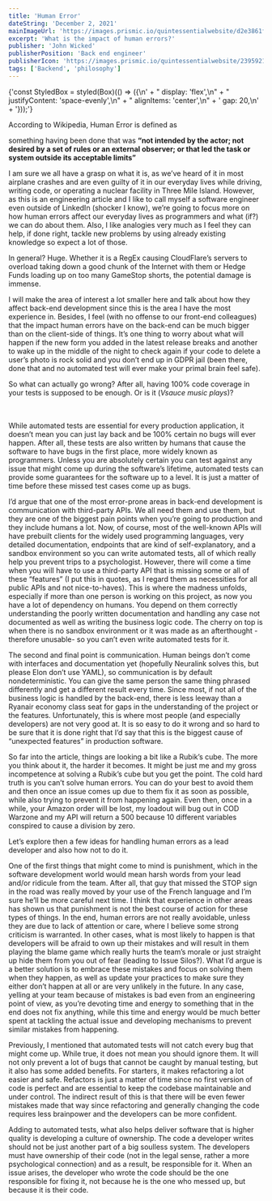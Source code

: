 ```yaml
---
title: 'Human Error'
dateString: 'December 2, 2021'
mainImageUrl: 'https://images.prismic.io/quintessentialwebsite/d2e3861f-b00a-4d00-938a-b22dfe9978dd_FB+LD.png?auto=format%2Ccompress&fit=max&q=50&w=1700&h=956'
excerpt: 'What is the impact of human errors?'
publisher: 'John Wicked'
publisherPosition: 'Back end engineer'
publisherIcon: 'https://images.prismic.io/quintessentialwebsite/2395921e-1b1b-4154-9e33-44970ae03d32_1_yFBGWR50zTc9S4PreOh6fw+%281%29.jpeg?auto=format%2Ccompress&fit=max&q=50'
tags: ['Backend', 'philosophy']
---
```

<BlogHeaderComponent
  title={title}
  dateString={dateString}
  mainImageUrl={mainImageUrl}
  publisher={publisher}
  publisherIcon={publisherIcon}
  publisherPosition={publisherPosition}
/>

<BlogHighlighter>
        {'const StyledBox = styled(Box)(() => ({\n' +
                  "  display: 'flex',\n" +
                  "  justifyContent: 'space-evenly',\n" +
                  "  alignItems: 'center',\n" +
                  '  gap: 20,\n' +
                  '}));'}
</BlogHighlighter>
  <p>
According to Wikipedia, Human Error is defined as

something having been done that was <strong>“not intended by the actor; not desired by a set
 of rules or an external observer; or that led the task or system outside its acceptable limits”</strong>

I am sure we all have a grasp on what it is, as we’ve heard of it in most airplane crashes and are even guilty of it in our everyday lives while driving, writing code, or operating a nuclear facility in Three Mile Island. However, as this is an engineering article and I like to call myself a software engineer even outside of LinkedIn (shocker I know), we’re going to focus more on how human errors affect our everyday lives as programmers and what (if?) we can do about them. Also, I like analogies very much as I feel they can help, if done right, tackle new problems by using already existing knowledge so expect a lot of those.
  </p>
<SectionItemComponent topic='What is the impact of human errors?'>
<p>
In general? Huge. Whether it is a RegEx causing CloudFlare’s servers to overload taking down a good chunk of the Internet with them or Hedge Funds loading up on too many GameStop shorts, the potential damage is immense.

I will make the area of interest a lot smaller here and talk about how they affect back-end development since this is the area I have the most experience in. Besides, I feel (with no offense to our front-end colleagues) that the impact human errors have on the back-end can be much bigger than on the client-side of things. It’s one thing to worry about what will happen if the new form you added in the latest release breaks and another to wake up in the middle of the night to check again if your code to delete a user’s photo is rock solid and you don’t end up in GDPR jail (been there, done that and no automated test will ever make your primal brain feel safe).

So what can actually go wrong? After all, having 100% code coverage in your tests is supposed to be enough. Or is it (*Vsauce music plays*)?

</p>
<BlogImageContainer maxWidth={'800px'} subTitle={'Automated tests are essential but can’t guarantee everything always works'} src={"https://prismic-io.s3.amazonaws.com/quintessentialwebsite/69412402-6813-4ad9-ba80-4a74f7a8db22_4xrnk8+2.jpg"} />
<br/><br/>
While automated tests are essential for every production application, it doesn’t mean you can just lay back and be 100% certain no bugs will ever happen. After all, these tests are also written by humans that cause the software to have bugs in the first place, more widely known as programmers. Unless you are absolutely certain you can test against any issue that might come up during the software’s lifetime, automated tests can provide some guarantees for the software up to a level. It is just a matter of time before these missed test cases come up as bugs.

I’d argue that one of the most error-prone areas in back-end development is communication with third-party APIs. We all need them and use them, but they are one of the biggest pain points when you’re going to production and they include humans a lot. Now, of course, most of the well-known APIs will have prebuilt clients for the widely used programming languages, very detailed documentation, endpoints that are kind of self-explanatory, and a sandbox environment so you can write automated tests, all of which really help you prevent trips to a psychologist. However, there will come a time when you will have to use a third-party API that is missing some or all of these “features” (I put this in quotes, as I regard them as necessities for all public APIs and not nice-to-haves). This is where the madness unfolds, especially if more than one person is working on this project, as now you have a lot of dependency on humans. You depend on them correctly understanding the poorly written documentation and handling any case not documented as well as writing the business logic code. The cherry on top is when there is no sandbox environment or it was made as an afterthought -therefore unusable- so you can’t even write automated tests for it.

The second and final point is communication. Human beings don’t come with interfaces and documentation yet (hopefully Neuralink solves this, but please Elon don’t use YAML), so communication is by default nondeterministic. You can give the same person the same thing phrased differently and get a different result every time. Since most, if not all of the business logic is handled by the back-end, there is less leeway than a Ryanair economy class seat for gaps in the understanding of the project or the features. Unfortunately, this is where most people (and especially developers) are not very good at. It is so easy to do it wrong and so hard to be sure that it is done right that I’d say that this is the biggest cause of “unexpected features” in production software.

</SectionItemComponent>
<SectionItemComponent topic='Will it be fixed when Homo Sapiens stable is released?'>
  So far into the article, things are looking a bit like a Rubik’s cube. The more you think about it, the harder it becomes. It might be just me and my gross incompetence at solving a Rubik’s cube but you get the point. The cold hard truth is you can’t solve human errors. You can do your best to avoid them and then once an issue comes up due to them fix it as soon as possible, while also trying to prevent it from happening again. Even then, once in a while, your Amazon order will be lost, my loadout will bug out in COD Warzone and my API will return a 500 because 10 different variables conspired to cause a division by zero.

  Let’s explore then a few ideas for handling human errors as a lead developer and also how not to do it.

  One of the first things that might come to mind is punishment, which in the software development world would mean harsh words from your lead and/or ridicule from the team. After all, that guy that missed the STOP sign in the road was really moved by your use of the French language and I’m sure he’ll be more careful next time. I think that experience in other areas has shown us that punishment is not the best course of action for these types of things. In the end, human errors are not really avoidable, unless they are due to lack of attention or care, where I believe some strong criticism is warranted. In other cases, what is most likely to happen is that developers will be afraid to own up their mistakes and will result in them playing the blame game which really hurts the team’s morale or just straight up hide them from you out of fear (leading to Issue Silos?). What I’d argue is a better solution is to embrace these mistakes and focus on solving them when they happen, as well as update your practices to make sure they either don’t happen at all or are very unlikely in the future. In any case, yelling at your team because of mistakes is bad even from an engineering point of view, as you’re devoting time and energy to something that in the end does not fix anything, while this time and energy would be much better spent at tackling the actual issue and developing mechanisms to prevent similar mistakes from happening.

  Previously, I mentioned that automated tests will not catch every bug that might come up. While true, it does not mean you should ignore them. It will not only prevent a lot of bugs that cannot be caught by manual testing, but it also has some added benefits. For starters, it makes refactoring a lot easier and safe. Refactors is just a matter of time since no first version of code is perfect and are essential to keep the codebase maintainable and under control. The indirect result of this is that there will be even fewer mistakes made that way since refactoring and generally changing the code requires less brainpower and the developers can be more confident.

  Adding to automated tests, what also helps deliver software that is higher quality is developing a culture of ownership. The code a developer writes should not be just another part of a big soulless system. The developers must have ownership of their code (not in the legal sense, rather a more psychological connection) and as a result, be responsible for it. When an issue arises, the developer who wrote the code should be the one responsible for fixing it, not because he is the one who messed up, but because it is their code.
</SectionItemComponent>